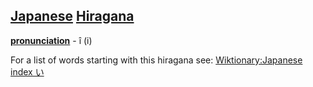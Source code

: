 == [[Japanese]] [[Hiragana]] ==
'''[[pronunciation]]''' - î (i)

For a list of words starting with this hiragana see: [[Wiktionary:Japanese index い]]